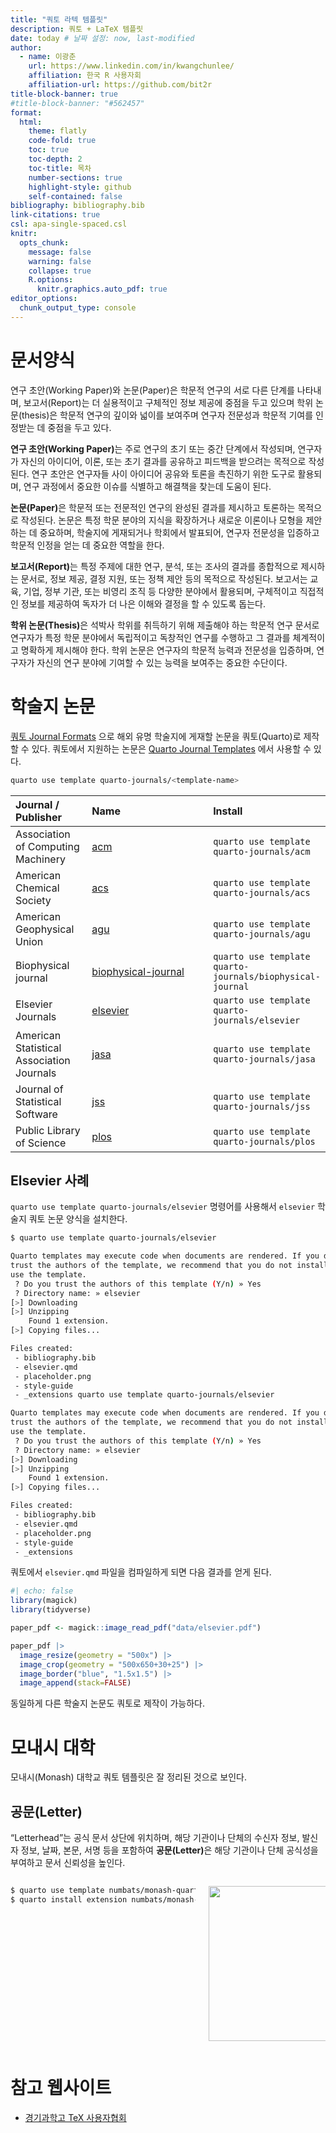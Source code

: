 ```yaml
---
title: "쿼토 라텍 템플릿"
description: 쿼토 + LaTeX 템플릿
date: today # 날짜 설정: now, last-modified
author:
  - name: 이광춘
    url: https://www.linkedin.com/in/kwangchunlee/
    affiliation: 한국 R 사용자회
    affiliation-url: https://github.com/bit2r
title-block-banner: true
#title-block-banner: "#562457"
format:
  html:
    theme: flatly
    code-fold: true
    toc: true
    toc-depth: 2
    toc-title: 목차
    number-sections: true
    highlight-style: github    
    self-contained: false
bibliography: bibliography.bib
link-citations: true
csl: apa-single-spaced.csl
knitr:
  opts_chunk: 
    message: false
    warning: false
    collapse: true
    R.options:
      knitr.graphics.auto_pdf: true
editor_options: 
  chunk_output_type: console
---
```


# 문서양식

연구 초안(Working Paper)와 논문(Paper)은 학문적 연구의 서로 다른 단계를 나타내며, 보고서(Report)는 더 실용적이고 구체적인 정보 제공에 중점을 두고 있으며 학위 논문(thesis)은 학문적 연구의 깊이와 넓이를 보여주며 연구자 전문성과 학문적 기여를 인정받는 데 중점을 두고 있다.

**연구 초안(Working Paper)**는 주로 연구의 초기 또는 중간 단계에서 작성되며, 연구자가 자신의 아이디어, 이론, 또는 초기 결과를 공유하고 피드백을 받으려는 목적으로 작성된다. 연구 초안은 연구자들 사이 아이디어 공유와 토론을 촉진하기 위한 도구로 활용되며, 연구 과정에서 중요한 이슈를 식별하고 해결책을 찾는데 도움이 된다.

**논문(Paper)**은 학문적 또는 전문적인 연구의 완성된 결과를 제시하고 토론하는 목적으로 작성된다. 논문은 특정 학문 분야의 지식을 확장하거나 새로운 이론이나 모형을 제안하는 데 중요하며, 학술지에 게재되거나 학회에서 발표되어, 연구자 전문성을 입증하고 학문적 인정을 얻는 데 중요한 역할을 한다.

**보고서(Report)**는 특정 주제에 대한 연구, 분석, 또는 조사의 결과를 종합적으로 제시하는 문서로, 정보 제공, 결정 지원, 또는 정책 제안 등의 목적으로 작성된다. 보고서는 교육, 기업, 정부 기관, 또는 비영리 조직 등 다양한 분야에서 활용되며, 구체적이고 직접적인 정보를 제공하여 독자가 더 나은 이해와 결정을 할 수 있도록 돕는다.

**학위 논문(Thesis)**은 석박사 학위를 취득하기 위해 제출해야 하는 학문적 연구 문서로 연구자가 특정 학문 분야에서 독립적이고 독창적인 연구를 수행하고 그 결과를 체계적이고 명확하게 제시해야 한다. 학위 논문은 연구자의 학문적 능력과 전문성을 입증하며, 연구자가 자신의 연구 분야에 기여할 수 있는 능력을 보여주는 중요한 수단이다.

# 학술지 논문

[쿼토 Journal Formats](https://quarto.org/docs/journals/formats.html) 으로 해외 유명 학술지에 게재할 논문을 쿼토(Quarto)로 제작할 수 있다. 쿼토에서 지원하는 논문은 [Quarto Journal Templates](https://github.com/quarto-journals/) 에서 사용할 수 있다.

``` bash
quarto use template quarto-journals/<template-name>
```

| Journal / Publisher                       | Name                                                                          | Install                                                   |
|:-----------------|:------------------------------|:----------------------|
| Association of Computing Machinery        | [acm](https://github.com/quarto-journals/acm)                                 | `quarto use template quarto-journals/acm`                 |
| American Chemical Society                 | [acs](https://github.com/quarto-journals/acs)                                 | `quarto use template quarto-journals/acs`                 |
| American Geophysical Union                | [agu](https://github.com/quarto-journals/agu)                                 | `quarto use template quarto-journals/agu`                 |
| Biophysical journal                       | [biophysical-journal](https://github.com/quarto-journals/biophysical-journal) | `quarto use template quarto-journals/biophysical-journal` |
| Elsevier Journals                         | [elsevier](https://github.com/quarto-journals/elsevier)                       | `quarto use template quarto-journals/elsevier`            |
| American Statistical Association Journals | [jasa](https://github.com/quarto-journals/jasa)                               | `quarto use template quarto-journals/jasa`                |
| Journal of Statistical Software           | [jss](https://github.com/quarto-journals/jss)                                 | `quarto use template quarto-journals/jss`                 |
| Public Library of Science                 | [plos](https://github.com/quarto-journals/plos)                               | `quarto use template quarto-journals/plos`                |

## Elsevier 사례

`quarto use template quarto-journals/elsevier` 명령어를 사용해서 `elsevier` 학술지 쿼토 논문 양식을 설치한다.

``` bash
$ quarto use template quarto-journals/elsevier

Quarto templates may execute code when documents are rendered. If you do not
trust the authors of the template, we recommend that you do not install or
use the template.
 ? Do you trust the authors of this template (Y/n) » Yes
 ? Directory name: » elsevier
[>] Downloading
[>] Unzipping
    Found 1 extension.
[>] Copying files...

Files created:
 - bibliography.bib
 - elsevier.qmd
 - placeholder.png
 - style-guide
 - _extensions quarto use template quarto-journals/elsevier

Quarto templates may execute code when documents are rendered. If you do not
trust the authors of the template, we recommend that you do not install or
use the template.
 ? Do you trust the authors of this template (Y/n) » Yes
 ? Directory name: » elsevier
[>] Downloading
[>] Unzipping
    Found 1 extension.
[>] Copying files...

Files created:
 - bibliography.bib
 - elsevier.qmd
 - placeholder.png
 - style-guide
 - _extensions
```

쿼토에서 `elsevier.qmd` 파일을 컴파일하게 되면 다음 결과를 얻게 된다.

```r
#| echo: false
library(magick)
library(tidyverse)

paper_pdf <- magick::image_read_pdf("data/elsevier.pdf")

paper_pdf |> 
  image_resize(geometry = "500x") |> 
  image_crop(geometry = "500x650+30+25") |>    
  image_border("blue", "1.5x1.5") |>   
  image_append(stack=FALSE)
```

동일하게 다른 학술지 논문도 쿼토로 제작이 가능하다.

# 모내시 대학

모내시(Monash) 대학교 쿼토 템플릿은 잘 정리된 것으로 보인다.

## 공문(Letter)

"Letterhead"는 공식 문서 상단에 위치하며, 해당 기관이나 단체의 수신자 정보, 발신자 정보, 날짜, 본문, 서명 등을 포함하여 **공문(Letter)**은 해당 기관이나 단체 공식성을 부여하고 문서 신뢰성을 높인다.

::: columns
::: column
``` bash
$ quarto use template numbats/monash-quarto-letter
$ quarto install extension numbats/monash-quarto-letter
```
:::

::: column
![](images/monash_latter.png){fig-align="center" width="248"}
:::
:::

# 참고 웹사이트

- [경기과학고 TeX 사용자협회](http://latex.gs.hs.kr/)



